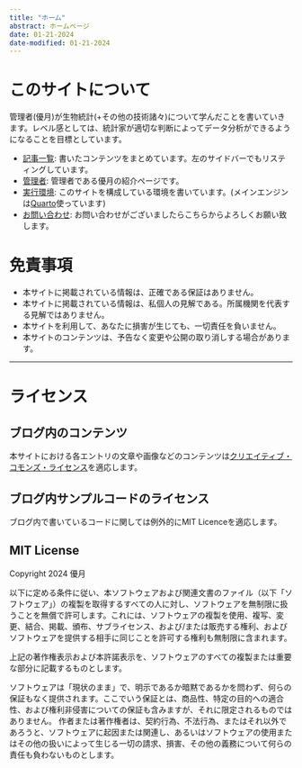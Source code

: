 ```yaml
---
title: "ホーム"
abstract: ホームページ
date: 01-21-2024
date-modified: 01-21-2024
---
```


# このサイトについて
管理者(優月)が生物統計(+その他の技術諸々)について学んだことを書いていきます。レベル感としては、統計家が適切な判断によってデータ分析ができるようになることを目標としています。

- [記事一覧](%E8%A8%98%E4%BA%8B%E4%B8%80%E8%A6%A7.qmd): 書いたコンテンツをまとめています。左のサイドバーでもリスティングしています。
- [管理者](%E7%AE%A1%E7%90%86%E8%80%85.qmd): 管理者である優月の紹介ページです。
- [実行環境](%E5%AE%9F%E8%A1%8C%E7%92%B0%E5%A2%83.qmd): このサイトを構成している環境を書いています。(メインエンジンは[Quarto](https://quarto.org/)使っています)
- [お問い合わせ](%E3%81%8A%E5%95%8F%E3%81%84%E5%90%88%E3%82%8F%E3%81%9B.qmd): お問い合わせがございましたらこちらからよろしくお願い致します。

# 免責事項

- 本サイトに掲載されている情報は、正確である保証はありません。
- 本サイトに掲載されている情報は、私個人の見解である。所属機関を代表する見解ではありません。
- 本サイトを利用して、あなたに損害が生じても、一切責任を負いません。
- 本サイトのコンテンツは、予告なく変更や公開の取り消しする場合があります。

---

# ライセンス

## ブログ内のコンテンツ
本サイトにおける各エントリの文章や画像などのコンテンツは[クリエイティブ・コモンズ・ライセンス](https://creativecommons.org/licenses/by/4.0/deed.ja)を適応します。

## ブログ内サンプルコードのライセンス
ブログ内で書いているコードに関しては例外的にMIT Licenceを適応します。

:::{.callout-note collapse="true"}
## MIT License

Copyright 2024 優月

以下に定める条件に従い、本ソフトウェアおよび関連文書のファイル（以下「ソフトウェア」）の複製を取得するすべての人に対し、ソフトウェアを無制限に扱うことを無償で許可します。これには、ソフトウェアの複製を使用、複写、変更、結合、掲載、頒布、サブライセンス、および/または販売する権利、およびソフトウェアを提供する相手に同じことを許可する権利も無制限に含まれます。

上記の著作権表示および本許諾表示を、ソフトウェアのすべての複製または重要な部分に記載するものとします。

ソフトウェアは「現状のまま」で、明示であるか暗黙であるかを問わず、何らの保証もなく提供されます。ここでいう保証とは、商品性、特定の目的への適合性、および権利非侵害についての保証も含みますが、それに限定されるものではありません。 作者または著作権者は、契約行為、不法行為、またはそれ以外であろうと、ソフトウェアに起因または関連し、あるいはソフトウェアの使用またはその他の扱いによって生じる一切の請求、損害、その他の義務について何らの責任も負わないものとします。
:::